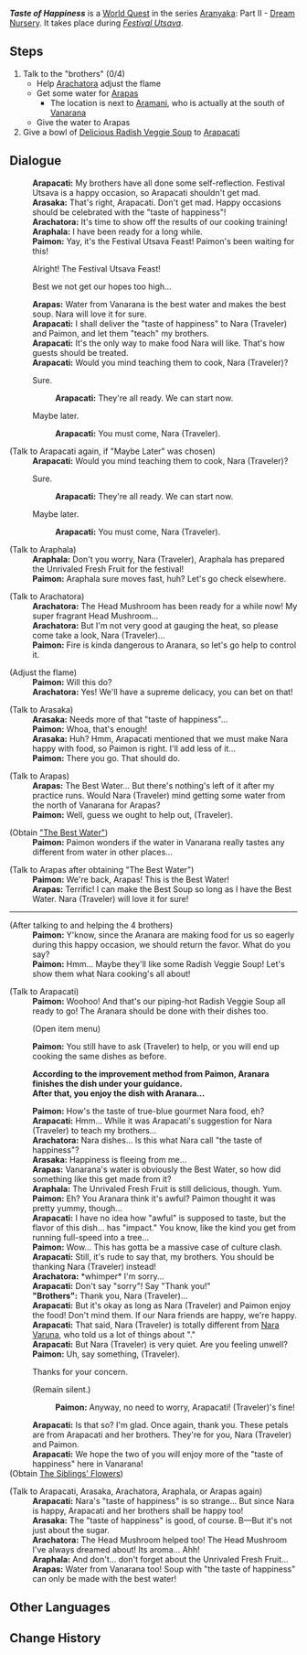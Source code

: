 {{Quest Infobox
|id            = 73039
|image         = World Quest Taste of Happiness.jpg
|type          = World
|chapter       = Aranyaka
|act           = Dream Nursery
|actType       = Part
|actNum        = II
|part          = 
|summary       = <!-- editor written summary. quest description goes to dialogue -->
|requirement   = Complete step 1 of [[Festival Utsava]]
|characters    = Arachatora; Arapacati; Arapas; Araphala; Arasaka; Paimon; Traveler
|startLocation = [[Vanarana]], [[Sumeru]]
|region        = Sumeru
|area          = Vanarana
|next          = 
|exp           = 150
|mora          = 20,000
|primogems     = 20
|other         = {{Card|The Siblings' Flowers|1}}
}}
'''''Taste of Happiness''''' is a [[World Quest]] in the series [[Aranyaka]]: Part II - [[Dream Nursery]]. It takes place during ''[[Festival Utsava]]''.

==Steps==
# Talk to the "brothers" (0/4)
#* Help [[Arachatora]] adjust the flame
#* Get some water for [[Arapas]]
#** The location is next to [[Aramani]], who is actually at the south of [[Vanarana]]
#* Give the water to Arapas
# Give a bowl of [[Radish Veggie Soup|Delicious Radish Veggie Soup]] to [[Arapacati]]

==Dialogue==
{{Quest Description|Time to witness the results of the "cooking training" of Arapacati's brothers.}}
{{Dialogue start}}
:'''Arapacati:''' My brothers have all done some self-reflection. Festival Utsava is a happy occasion, so Arapacati shouldn't get mad.
:'''Arasaka:''' That's right, Arapacati. Don't get mad. Happy occasions should be celebrated with the "taste of happiness"!
:'''Arachatora:''' It's time to show off the results of our cooking training!
:'''Araphala:''' I have been ready for a long while.
:'''Paimon:''' Yay, it's the Festival Utsava Feast! Paimon's been waiting for this!
:{{DIcon}} Alright! The Festival Utsava Feast!
:{{DIcon}} Best we not get our hopes too high...
:'''Arapas:''' Water from Vanarana is the best water and makes the best soup. Nara will love it for sure.
:'''Arapacati:''' I shall deliver the "taste of happiness" to Nara (Traveler) and Paimon, and let them "teach" my brothers.
:'''Arapacati:''' It's the only way to make food Nara will like. That's how guests should be treated.
:'''Arapacati:''' Would you mind teaching them to cook, Nara (Traveler)?
:{{DIcon}} Sure.
::'''Arapacati:''' They're all ready. We can start now.
:{{DIcon}} Maybe later.
::'''Arapacati:''' You must come, Nara (Traveler).

;(Talk to Arapacati again, if "Maybe Later" was chosen)
:'''Arapacati:''' Would you mind teaching them to cook, Nara (Traveler)?
:{{DIcon}} Sure.
::'''Arapacati:''' They're all ready. We can start now.
:{{DIcon}} Maybe later.
::'''Arapacati:''' You must come, Nara (Traveler).

;(Talk to Araphala)
:'''Araphala:''' Don't you worry, Nara (Traveler), Araphala has prepared the Unrivaled Fresh Fruit for the festival!
:'''Paimon:''' Araphala sure moves fast, huh? Let's go check elsewhere.

;(Talk to Arachatora)
:'''Arachatora:''' The Head Mushroom has been ready for a while now! My super fragrant Head Mushroom...
:'''Arachatora:''' But I'm not very good at gauging the heat, so please come take a look, Nara (Traveler)...
:'''Paimon:''' Fire is kinda dangerous to Aranara, so let's go help to control it.

;(Adjust the flame)
:'''Paimon:''' Will this do?
:'''Arachatora:''' Yes! We'll have a supreme delicacy, you can bet on that!

;(Talk to Arasaka)
:'''Arasaka:''' Needs more of that "taste of happiness"...
:'''Paimon:''' Whoa, that's enough!
:'''Arasaka:''' Huh? Hmm, Arapacati mentioned that we must make Nara happy with food, so Paimon is right. I'll add less of it...
:'''Paimon:''' There you go. That should do.

;(Talk to Arapas)
:'''Arapas:''' The Best Water... But there's nothing's left of it after my practice runs. Would Nara (Traveler) mind getting some water from the north of Vanarana for Arapas?
:'''Paimon:''' Well, guess we ought to help out, (Traveler).

;(Obtain [["The Best Water"]])
:'''Paimon:''' Paimon wonders if the water in Vanarana really tastes any different from water in other places...

;(Talk to Arapas after obtaining "The Best Water")
:'''Paimon:''' We're back, Arapas! This is the Best Water!
:'''Arapas:''' Terrific! I can make the Best Soup so long as I have the Best Water. Nara (Traveler) will love it for sure!

----
;(After talking to and helping the 4 brothers)
:'''Paimon:''' Y'know, since the Aranara are making food for us so eagerly during this happy occasion, we should return the favor. What do you say?
:'''Paimon:''' Hmm... Maybe they'll like some Radish Veggie Soup! Let's show them what Nara cooking's all about!

;(Talk to Arapacati)
:'''Paimon:''' Woohoo! And that's our piping-hot Radish Veggie Soup all ready to go! The Aranara should be done with their dishes too.
:;(Open item menu)
:'''Paimon:''' You still have to ask (Traveler) to help, or you will end up cooking the same dishes as before.

:'''According to the improvement method from Paimon, Aranara finishes the dish under your guidance.<br />After that, you enjoy the dish with Aranara...'''

:'''Paimon:''' How's the taste of true-blue gourmet Nara food, eh?
:'''Arapacati:''' Hmm... While it was Arapacati's suggestion for Nara (Traveler) to teach my brothers...
:'''Arachatora:''' Nara dishes... Is this what Nara call "the taste of happiness"?
:'''Arasaka:''' Happiness is fleeing from me...
:'''Arapas:''' Vanarana's water is obviously the Best Water, so how did something like this get made from it?
:'''Araphala:''' The Unrivaled Fresh Fruit is still delicious, though. Yum.
:'''Paimon:''' Eh? You Aranara think it's awful? Paimon thought it was pretty yummy, though...
:'''Arapacati:''' I have no idea how "awful" is supposed to taste, but the flavor of this dish... has "impact." You know, like the kind you get from running full-speed into a tree...
:'''Paimon:''' Wow... This has gotta be a massive case of culture clash.
:'''Arapacati:''' Still, it's rude to say that, my brothers. You should be thanking Nara (Traveler) instead!
:'''Arachatora:''' *whimper* I'm sorry...
:'''Arapacati:''' Don't say "sorry"! Say "Thank you!"
:'''"Brothers":''' Thank you, Nara (Traveler)...
:'''Arapacati:''' But it's okay as long as Nara (Traveler) and Paimon enjoy the food! Don't mind them. If our Nara friends are happy, we're happy.
:'''Arapacati:''' That said, Nara (Traveler) is totally different from [[Nara Varuna]], who told us a lot of things about "{{MC|m=brothers|f=sisters}}."
:'''Arapacati:''' But Nara (Traveler) is very quiet. Are you feeling unwell?
:'''Paimon:''' Uh, say something, (Traveler).
:{{DIcon}} Thanks for your concern.
:{{DIcon}} (Remain silent.)
::'''Paimon:''' Anyway, no need to worry, Arapacati! (Traveler)'s fine!
:'''Arapacati:''' Is that so? I'm glad. Once again, thank you. These petals are from Arapacati and her brothers. They're for you, Nara (Traveler) and Paimon.
:'''Arapacati:''' We hope the two of you will enjoy more of the "taste of happiness" here in Vanarana!
;(Obtain [[The Siblings' Flowers]])

;(Talk to Arapacati, Arasaka, Arachatora, Araphala, or Arapas again)
:'''Arapacati:''' Nara's "taste of happiness" is so strange... But since Nara is happy, Arapacati and her brothers shall be happy too!
:'''Arasaka:''' The "taste of happiness" is good, of course. B&mdash;But it's not just about the sugar.
:'''Arachatora:''' The Head Mushroom helped too! The Head Mushroom I've always dreamed about! Its aroma... Ahh!
:'''Araphala:''' And don't... don't forget about the Unrivaled Fresh Fruit...
:'''Arapas:''' Water from Vanarana too! Soup with "the taste of happiness" can only be made with the best water!
{{Dialogue end}}

==Other Languages==
{{Other Languages
|en      = Taste of Happiness
|zhs     = 快乐的味道
|zhs_rm  = Kuàilè de Wèidào
|zht     = 快樂的味道
|zht_rm  = Kuàilè de Wèidào
|zh_tl   = Taste of Happiness
|ja      = 幸福の味
|ja_rm   = Koufuku no Aji
|ja_tl   = Taste of Happiness
|ko      = 즐거운 맛
|ko_rm   = Jeolgeoun Mat
|ko_tl   = Pleasant Taste
|es      = El sabor de la felicidad
|es_tl   = The Taste of Happiness
|fr      = Le goût de la joie
|fr_tl   = The Taste of Joy
|ru      = Вкус радости
|ru_tl   = Taste of Happiness
|th      = รสชาติแห่งความสุข
|th_rm   = 
|th_tl   = 
|vi      = Hương Vị Vui Vẻ
|vi_tl   = 
|de      = Geschmack der Freude
|de_tl   = Taste of Joy
|id      = Rasa Kebahagiaan
|id_tl   = Taste of Happiness
|pt      = Gosto da Felicidade
|pt_tl   = 
|tr      = Mutluluğun Tadı
|tr_tl   = 
|it      = Sapore della felicità
|it_tl   = 
}}

==Change History==
{{Change History|3.0}}